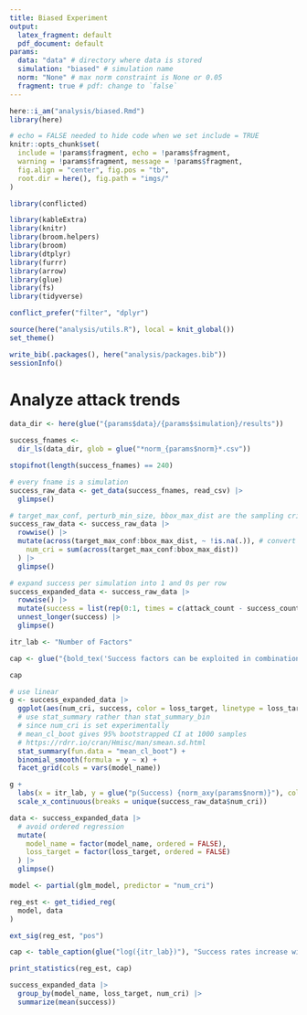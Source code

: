```yaml
---
title: Biased Experiment
output: 
  latex_fragment: default
  pdf_document: default
params:
  data: "data" # directory where data is stored
  simulation: "biased" # simulation name
  norm: "None" # max norm constraint is None or 0.05
  fragment: true # pdf: change to `false` 
---
```


```r
here::i_am("analysis/biased.Rmd")
library(here)
```

```r
# echo = FALSE needed to hide code when we set include = TRUE
knitr::opts_chunk$set(
  include = !params$fragment, echo = !params$fragment,
  warning = !params$fragment, message = !params$fragment,
  fig.align = "center", fig.pos = "tb",
  root.dir = here(), fig.path = "imgs/"
)
```

```r
library(conflicted)

library(kableExtra)
library(knitr)
library(broom.helpers)
library(broom)
library(dtplyr)
library(furrr)
library(arrow)
library(glue)
library(fs)
library(tidyverse)

conflict_prefer("filter", "dplyr")
```

```r
source(here("analysis/utils.R"), local = knit_global())
set_theme()
```

```r
write_bib(.packages(), here("analysis/packages.bib"))
sessionInfo()
```

# Analyze attack trends
```r
data_dir <- here(glue("{params$data}/{params$simulation}/results"))

success_fnames <-
  dir_ls(data_dir, glob = glue("*norm_{params$norm}*.csv"))

stopifnot(length(success_fnames) == 240)

# every fname is a simulation
success_raw_data <- get_data(success_fnames, read_csv) |>
  glimpse()

# target_max_conf, perturb_min_size, bbox_max_dist are the sampling criteria
success_raw_data <- success_raw_data |>
  rowwise() |>
  mutate(across(target_max_conf:bbox_max_dist, ~ !is.na(.)), # convert to TRUE/FALSE
    num_cri = sum(across(target_max_conf:bbox_max_dist))
  ) |>
  glimpse()

# expand success per simulation into 1 and 0s per row
success_expanded_data <- success_raw_data |>
  rowwise() |>
  mutate(success = list(rep(0:1, times = c(attack_count - success_count, success_count)))) |>
  unnest_longer(success) |>
  glimpse()
```

```r
itr_lab <- "Number of Factors"

cap <- glue("{bold_tex('Success factors can be exploited in combination to significantly increase success rates', params$norm)} We sampled target and perturb objects based on three validated success factors in Table \\ref{{tab:results_table}} by targeting objects with low predicted confidence, perturbing large objects and selecting target and perturb objects close to one another. The binned summaries and regression trendlines graph success proportion against {str_to_lower(itr_lab)} in the deliberate attack experiment. {err_cap} and every point aggregates success over 200 images. Success rates significantly increase as the {str_to_lower(itr_lab)} combined increases. Significance is determined at $\\alpha < 0.05$ using a Wald z-test on the logistic estimates. Full details are given in Section \\ref{{sec:del_per}}.")

cap
```

```r
# use linear
g <- success_expanded_data |>
  ggplot(aes(num_cri, success, color = loss_target, linetype = loss_target)) +
  # use stat_summary rather than stat_summary_bin
  # since num_cri is set experimentally
  # mean_cl_boot gives 95% bootstrapped CI at 1000 samples
  # https://rdrr.io/cran/Hmisc/man/smean.sd.html
  stat_summary(fun.data = "mean_cl_boot") +
  binomial_smooth(formula = y ~ x) +
  facet_grid(cols = vars(model_name))

g +
  labs(x = itr_lab, y = glue("p(Success) {norm_axy(params$norm)}"), color = "Attack", linetype = "Attack") +
  scale_x_continuous(breaks = unique(success_raw_data$num_cri))
```

```r
data <- success_expanded_data |>
  # avoid ordered regression
  mutate(
    model_name = factor(model_name, ordered = FALSE),
    loss_target = factor(loss_target, ordered = FALSE)
  ) |>
  glimpse()

model <- partial(glm_model, predictor = "num_cri")

reg_est <- get_tidied_reg(
  model, data
)

ext_sig(reg_est, "pos")
```

```r
cap <- table_caption(glue("log({itr_lab})"), "Success rates increase with the number of factors combined to select target and perturb objects for all models and attacks")

print_statistics(reg_est, cap)
```

```r
success_expanded_data |>
  group_by(model_name, loss_target, num_cri) |>
  summarize(mean(success))
```
